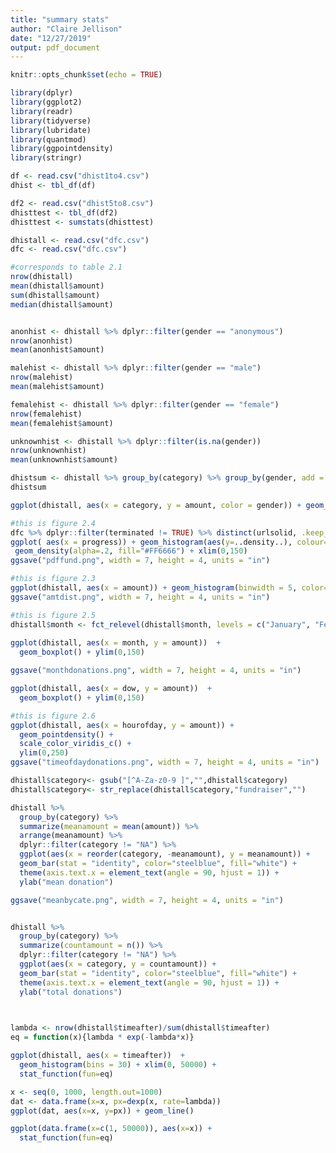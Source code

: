 ```yaml
---
title: "summary stats"
author: "Claire Jellison"
date: "12/27/2019"
output: pdf_document
---
```


```r
knitr::opts_chunk$set(echo = TRUE)
```

```r
library(dplyr)
library(ggplot2)
library(readr)
library(tidyverse)
library(lubridate)
library(quantmod)
library(ggpointdensity)
library(stringr)
```


```r
df <- read.csv("dhist1to4.csv")
dhist <- tbl_df(df)

df2 <- read.csv("dhist5to8.csv")
dhisttest <- tbl_df(df2)
dhisttest <- sumstats(dhisttest)

dhistall <- read.csv("dfc.csv")
dfc <- read.csv("dfc.csv")
```


```r
#corresponds to table 2.1
nrow(dhistall)
mean(dhistall$amount)
sum(dhistall$amount)
median(dhistall$amount)


anonhist <- dhistall %>% dplyr::filter(gender == "anonymous")
nrow(anonhist)
mean(anonhist$amount)

malehist <- dhistall %>% dplyr::filter(gender == "male")
nrow(malehist)
mean(malehist$amount)

femalehist <- dhistall %>% dplyr::filter(gender == "female")
nrow(femalehist)
mean(femalehist$amount)

unknownhist <- dhistall %>% dplyr::filter(is.na(gender))
nrow(unknownhist)
mean(unknownhist$amount)

dhistsum <- dhistall %>% group_by(category) %>% group_by(gender, add = TRUE) %>% summarize(total = n(), meand = mean(amount)) %>% arrange(desc(total), .by_group = TRUE)
dhistsum

ggplot(dhistall, aes(x = category, y = amount, color = gender)) + geom_boxplot() + ylim(0,150)  + theme(axis.text.x = element_text(angle = 90, hjust = 1))
```



```r
#this is figure 2.4 
dfc %>% dplyr::filter(terminated != TRUE) %>% distinct(urlsolid, .keep_all = TRUE) %>% mutate(progress = progress *100) %>%
ggplot( aes(x = progress)) + geom_histogram(aes(y=..density..), colour="black", fill="white") +
 geom_density(alpha=.2, fill="#FF6666") + xlim(0,150) 
ggsave("pdffund.png", width = 7, height = 4, units = "in")
```



```r
#this is figure 2.3
ggplot(dhistall, aes(x = amount)) + geom_histogram(binwidth = 5, color="steelblue", fill="white", position = "identity") + xlim(0,120) 
ggsave("amtdist.png", width = 7, height = 4, units = "in")
```


```r
#this is figure 2.5
dhistall$month <- fct_relevel(dhistall$month, levels = c("January", "February", "March", "April", "May", "June", "July", "August", "September", "October", "November", "December"))
                           
ggplot(dhistall, aes(x = month, y = amount))  +
  geom_boxplot() + ylim(0,150)

ggsave("monthdonations.png", width = 7, height = 4, units = "in")
```


```r
ggplot(dhistall, aes(x = dow, y = amount))  +
  geom_boxplot() + ylim(0,150)
```


```r
#this is figure 2.6
ggplot(dhistall, aes(x = hourofday, y = amount)) +
  geom_pointdensity() +
  scale_color_viridis_c() + 
  ylim(0,250)
ggsave("timeofdaydonations.png", width = 7, height = 4, units = "in")
```


```r
dhistall$category<- gsub("[^A-Za-z0-9 ]","",dhistall$category)
dhistall$category<- str_replace(dhistall$category,"fundraiser","")

dhistall %>%   
  group_by(category) %>% 
  summarize(meanamount = mean(amount)) %>% 
  arrange(meanamount) %>% 
  dplyr::filter(category != "NA") %>% 
  ggplot(aes(x = reorder(category, -meanamount), y = meanamount)) + 
  geom_bar(stat = "identity", color="steelblue", fill="white") +
  theme(axis.text.x = element_text(angle = 90, hjust = 1)) + 
  ylab("mean donation") 

ggsave("meanbycate.png", width = 7, height = 4, units = "in")


dhistall %>%   
  group_by(category) %>% 
  summarize(countamount = n()) %>% 
  dplyr::filter(category != "NA") %>% 
  ggplot(aes(x = category, y = countamount)) + 
  geom_bar(stat = "identity", color="steelblue", fill="white") +
  theme(axis.text.x = element_text(angle = 90, hjust = 1)) + 
  ylab("total donations") 

  
```


```r
lambda <- nrow(dhistall$timeafter)/sum(dhistall$timeafter)
eq = function(x){lambda * exp(-lambda*x)}

ggplot(dhistall, aes(x = timeafter))  +
  geom_histogram(bins = 30) + xlim(0, 50000) + 
  stat_function(fun=eq)

x <- seq(0, 1000, length.out=1000)
dat <- data.frame(x=x, px=dexp(x, rate=lambda))
ggplot(dat, aes(x=x, y=px)) + geom_line()

ggplot(data.frame(x=c(1, 50000)), aes(x=x)) + 
  stat_function(fun=eq)

```


